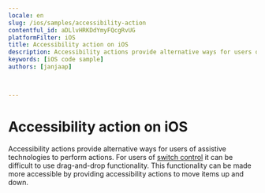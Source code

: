```yaml
---
locale: en
slug: /ios/samples/accessibility-action
contentful_id: aDLlvHRKDdYmyFQcgRvUG
platformFilter: iOS
title: Accessibility action on iOS
description: Accessibility actions provide alternative ways for users of assistive technologies to perform actions.
keywords: [iOS code sample]
authors: [janjaap]


	
---
```


# Accessibility action on iOS

Accessibility actions provide alternative ways for users of assistive technologies to perform actions. For users of [switch control](https://beta.appt.org/en/docs/ios/features/switch-control) it can be difficult to use drag-and-drop functionality. This functionality can be made more accessible by providing accessibility actions to move items up and down.

<CodeSample id="accessibility-action" locale="en" platform="ios"/>